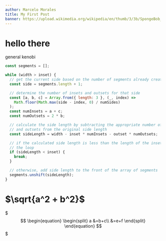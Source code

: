 ```yaml
---
author: Marcelo Morales
title: My First Post
banner: https://upload.wikimedia.org/wikipedia/en/thumb/3/3b/SpongeBob_SquarePants_character.svg/1200px-SpongeBob_SquarePants_character.svg.png
---
```


# hello there

general kenobi

```js
const segments = [];

while (width > inset) {
  // get the current side based on the number of segments already created
  const side = segments.length + 1;

  // determine the number of insets and outsets for that side
  const [a, b, c] = Array.from({ length: 3 }, (_, index) =>
    Math.floor(Math.max(side - index, 0) / numSides)
  );
  const numInsets = a + c;
  const numOutsets = 2 * b;

  // calculate the side length by subtracting the appropriate number of insets
  // and outsets from the original side length
  const sideLength = width - inset * numInsets - outset * numOutsets;

  // if the calculated side length is less than the length of the inset, break
  // the loop
  if (sideLength < inset) {
    break;
  }

  // otherwise, add side length to the front of the array of segments
  segments.unshift(sideLength);
}
```


# $\sqrt{a^2 + b^2}$

$$$
\begin{equation}
\begin{split}   a &=b+c\\
      &=e+f
\end{split}
\end{equation}
$$$
